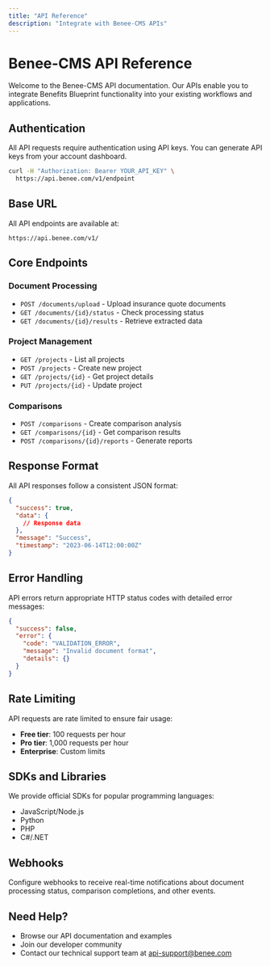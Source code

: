 ```yaml
---
title: "API Reference"
description: "Integrate with Benee-CMS APIs"
---
```


# Benee-CMS API Reference

Welcome to the Benee-CMS API documentation. Our APIs enable you to integrate Benefits Blueprint functionality into your existing workflows and applications.

## Authentication

All API requests require authentication using API keys. You can generate API keys from your account dashboard.

```bash
curl -H "Authorization: Bearer YOUR_API_KEY" \
  https://api.benee.com/v1/endpoint
```

## Base URL

All API endpoints are available at:
```
https://api.benee.com/v1/
```

## Core Endpoints

### Document Processing
- `POST /documents/upload` - Upload insurance quote documents
- `GET /documents/{id}/status` - Check processing status
- `GET /documents/{id}/results` - Retrieve extracted data

### Project Management
- `GET /projects` - List all projects
- `POST /projects` - Create new project
- `GET /projects/{id}` - Get project details
- `PUT /projects/{id}` - Update project

### Comparisons
- `POST /comparisons` - Create comparison analysis
- `GET /comparisons/{id}` - Get comparison results
- `POST /comparisons/{id}/reports` - Generate reports

## Response Format

All API responses follow a consistent JSON format:

```json
{
  "success": true,
  "data": {
    // Response data
  },
  "message": "Success",
  "timestamp": "2023-06-14T12:00:00Z"
}
```

## Error Handling

API errors return appropriate HTTP status codes with detailed error messages:

```json
{
  "success": false,
  "error": {
    "code": "VALIDATION_ERROR",
    "message": "Invalid document format",
    "details": {}
  }
}
```

## Rate Limiting

API requests are rate limited to ensure fair usage:
- **Free tier**: 100 requests per hour
- **Pro tier**: 1,000 requests per hour  
- **Enterprise**: Custom limits

## SDKs and Libraries

We provide official SDKs for popular programming languages:
- JavaScript/Node.js
- Python
- PHP
- C#/.NET

## Webhooks

Configure webhooks to receive real-time notifications about document processing status, comparison completions, and other events.

## Need Help?

- Browse our API documentation and examples
- Join our developer community
- Contact our technical support team at api-support@benee.com

